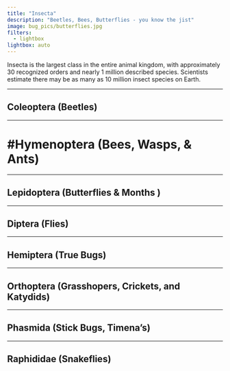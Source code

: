 ```yaml
---
title: "Insecta"
description: "Beetles, Bees, Butterflies - you know the jist"
image: bug_pics/butterflies.jpg
filters: 
  - lightbox
lightbox: auto
---
```


Insecta is the largest class in the entire animal kingdom, with approximately 30 recognized orders and nearly 1 million described species. Scientists estimate there may be as many as 10 million insect species on Earth. 

----

## Coleoptera (Beetles)

----

# #Hymenoptera (Bees, Wasps, & Ants)

----

## Lepidoptera (Butterflies & Months )

----

## Diptera (Flies)

----

## Hemiptera (True Bugs)

----

## Orthoptera (Grasshopers, Crickets, and Katydids)

----

## Phasmida (Stick Bugs, Timena's)

----

## Raphididae (Snakeflies)

